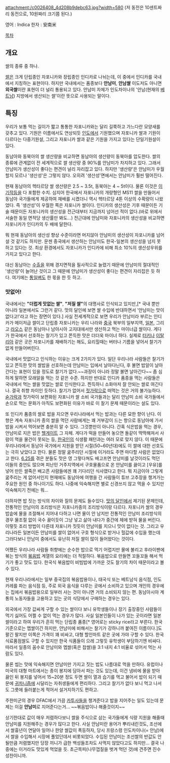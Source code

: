 attachment:/c0026408_4d208b9debc63.jpg?width=580
(저 동전은 10센트짜리 동전으로, 10원짜리 크기쯤 된다.)

영어 : Indica
한자 : 安南米

[[목차]]

== 개요 ==
쌀의 종류 중 하나.

[[쌀]]은 크게 단립종인 자포니카와 장립종인 인디카로 나뉘는데, 이 중에서 인디카를 국내에서 지칭하는 표현이다. 하지만 국내에서는 품종보다 '''안남미''', '''안남쌀''' 이도저도 아니면 '''외국쌀'''이란 표현이 더 널리 통용되고 있다. 안남미 자체가 인도차이나의 '안남(현재의 [[베트남]]) 지방에서 생산되는 쌀'이란 뜻으로 사용되는 말이다.

== 특징 ==
우리가 보통 먹는 길이가 짧고 통통한 자포니카와는 달리 길쭉하고 가느다란 모양새를 갖추고 있다. 기원은 이름에서도 연상되듯 [[인도]]에서 기원했으며 자포니카 쌀과 기원이 다르다는 다중기원설, 그리고 자포니카 쌀과 같은 기원을 가지고 있다는 단일기원설이 있다.

동남아와 동북아의 쌀 생산량을 비교하면 동남아의 생산량이 동북아를 압도한다. 쌀의 종류에 관계없이 전 세계적으로 쌀 생산량 중 90%를 안남미가 차지하고 있다. 그래서 안남미가 생산성이 좋다는 편견이 널리 자리잡고 있다. 하지만 '생산량'은 안남미가 우월할지 모르나 '생산성'은 그렇지 않다. 오히려 '생산성'면에서는 안남미가 훨씬 떨어진다.

현재 동남아의 헥타르당 쌀 생산량은 2.5 ~ 3.5t, 동북아는 4 ~ 5t이다. 물론 이것은 [[이기작]]등을 다 포함한 수치. 심지어 한국에서 자포니카의 개량형인 MS11 쌀을 만들어서 동남아 국가들에게 제공하여 재배를 시켰더니 역시 헥타르당 4톤 이상의 수확량이 나왔었다. 즉 '생산성'이 우월한 쪽은 자포니카 쌀이다. 인디카의 생산성은 기후 때문이든 기술 때문이든 자포니카의 생산성을 전근대부터 지금까지 넘어선 적이 없다.(바로 위에서 서술한 동일 면적당 생산률만 봐도...) 전근대에 안남미와 자포니카의 생산성을 비교하면 자포니카가 인디카의 두 배에 달한다.

뭐 현재 동남아의 생산성 향상 수준이라면 머지않아 안남미의 생산성이 자포니카를 넘어설 것 같기도 하지만. 문젠 중국에서 생산하는 안남미도 한국-일본의 생산성을 넘지 못하고 있다는 것. 최상 환경에서도 자포니카가 인디카에 비해 최소 10%의 생산성우위를 가지고 있다고 한다.

대신 동남아는 [[수출]]을 위해 경지면적을 필사적으로 늘렸기 때문에 안남미의 절대적인 '생산량'이 늘어난 것이고 그 때문에 안남미가 생산성이 좋다는 편견이 자리잡은 듯 하다. 여기에는 [[통일벼]]도 한 몫을 한 듯 하고. 
=== 맛없어! ===
국내에서는 '''"더럽게 맛없는 쌀"''', '''"저질 쌀"'''의 대명사로 인식되고 있지만,[* 국내 뿐만 아니라 일본에서도 그런거 같다. 맛의 달인에 보면 쌀 수입에 반대하면서 '안남미는 맛이 없다고!'라고 하는 장면이 있다.] 사실 전세계적으로 보면 우리가 안남미라 부르는 인디카가 메이저급 쌀이고 단립종 자포니카는 우리 나라와 [[중국]] 북부의 일부지역, [[일본]], 그리고 [[라오스]] 같은 동남아나 남아시아 고지대에서만 생산하고 먹는 마이너급 쌀이다. 게다가 한국에서 선호하는 찰기가 있고 쫀득한 맛은 더더욱 마이너 하다. 실제로 [[터키]]나 [[이탈리아]] 같은 곳은 자포니카를 재배하기는 해도, 요리힐때는 버터나 기름을 넣어서 찰기가 없게 만들어버린다.

국내에서 맛없다고 인식하는 이유는 크게 2가지가 있다. 일단 우리나라 사람들은 찰기가 있고 쫀득한 맛의 쌀밥을 선호하는데 안남미는 입에서 날아다닌다, 후 불면 밥알이 날아간다는 표현이 있을 정도로 찰기가 없다.~~과장이 아니라 정말 불면 날아간다~~ 좀 심하게 말하면 모래알을 먹는 것 같은 수준. 하지만 반대로 인디카 품종을 먹는 사람들은 국내에서 먹는 쌀을 맛없는 쌀로 인식한다고. 찐득하니 소화마저 잘 안되는 쌀로 여긴다나. 결국 취향 차이인 듯하다. 찰기가 없어서 [[젓가락]]으로 떠먹는 것은 거의 불가능하다. [[숟가락]]과 젓가락이 보편화된 자포니카 쌀 소비 국가들과는 달리 안남미 소비 국가들에서 손으로 먹는 문화가 아직도 보편화된 이유가 바로 이 찰기 문제 때문이라는 설도 있다.

또 인디카 품종의 쌀로 밥을 지으면 우리나라에서 먹는 밥과는 다른 묘한 향이 난다. 이 향은 계속 자포니카 종의 쌀을 먹던 사람에게는 꽤 거부감이 드는 향으로 동남아에 가서 밥을 시켜서 먹어보면 충분히 알 수 있다. 그것뿐만이 아니다. 간혹 식은밥을 먹는 경우, 안남미로 지은 밥은 [[헬게이트]] 그 자체. 게다가 떡을 만들어 놓으면 돌같이 딱딱해져서 사람이 먹을 물건이 못되는 등, [[한국인]]의 식생활 패턴과는 여러 모로 맞지 않다. 이 때문에 우리나라에서 동남아 국가에서 지원을 받던 시절(50~60년대)에도 이 쌀에 대한 선호도는 극히 낮았다고 한다. 물론 정말 굶주리던 시절에 이거라도 주면 마다할 사람은 없었다고 한다. [[6.25]]를 겪은 분들도 맛은 영 그렇다쳐도 배고프면 안남미를 날것이라도 먹던 이들의 증언도 많으며 피난민 거주지역에서 구호물품으로 온 안남미를 끓이고 [우유]를 넣어 만든 쌀죽은 배고픈 사람들에겐 꽤 기다리던 식사였다고 한다. 뭐 지금이야 그렇게 굶주리는 게 없어서인지 현재에도 동남아에 여행을 간 사람들이 튜브 고추장을 챙겨가는 주요한 원인 중 하나이기도 하다. 나중에 익숙해지면 별로 신경쓰지 않고 먹을 수 있지만 익숙해지기 전에는 뭐...

더하자면 밥 짓는 방식의 차이와 질의 문제도 들수있다. [[맛의 달인]]에서 제기된 문제인데, 전통적인 안남미의 조리방식은 자포니카종의 조리방식이랑 다르다. 자포니카 쌀의 경우 밥솥에 물을 조절해서 지어내 다하고 나면 물이 안 남지만 전통적인 안남미 조리방식의 경우 물조절 없이 국수 끓이듯이 그냥 넣고 삶아 내다가 중간에 체에 받혀 물을 버린다. 이렇듯 조리 방법이 다른데 자포니카 짓듯이 안남미를 지으니 맛이 없다는 것. 그리고 우리나라든 일본이든 안남미를 쌀이 없어서 구호 형식으로 받거나 헐값에 수입을 했는데 그러다보니 안남미 중에서도 유난히 저질 쌀이 많이 들어왔다는 것이다.  

어쨌든 우리나라 사람들 취향에는 순수한 밥으로 먹기 어렵지만 물에 불리고 후라이팬에 볶는 방식의 [[볶음밥]] 계열의 요리에는 더 적절하다. 볶음밥으로 만들면 꼬들꼬들 해서 먹기가 좋고 맛도 있다. 한국식 볶음밥이 비빔밥에 가까운 것도 찰기의 차이 때문이라고 볼 수 있다.

현재 우리나라에서는 일부 중국집의 볶음밥용이나, 태국식 또는 베트남식 음식점, 인도카레를 파는 음식점 등, 주로 외국 음식을 다루는 곳에서 소비하고 있으며 개인의 경우에는 집에서 볶음밥용으로 일부러 사는 것이 아니면 거의 소비되지 않는 편. 동남아시아 계통의 노동자들을 고용하고 있는 곳의 식당에서 구매하는 경우는 있다.

외국에서 가장 값싸게 구할 수 있는 쌀이다 보니 유학생들이나 장기 출장중인 사람들이 먹기 싫어도 어쩔 수 없이 먹는 경우가 많다. 사실 일본인들이 나가 있는 곳이라면 일본쌀이라고 하여 우리가 흔히 먹는 단립종 품종[* 영어로는 sticky rice라고 부른다. 한국 기준으로는 멥쌀이긴 하지만, 안남미에 비해서는 찰기가 강하니까 붙여진 이름이다.]도 팔긴 팔지만 이쪽은 가격이 꽤 비싸고, 대형 할인마트 같은 곳에 가야 구할 수 있다. 한국 식료품점쌀도 구할 수 있지만 한국 식품들이 으레 그렇듯 유학생이 부담하기엔 비싸다. 따라서 일종의 꼼수로 안남미와 멥쌀(혹은 찹쌀)을 3:1 내지 4:1 비율로 섞어서 먹는 사람도 있다.

물론 씹는 맛에 익숙해지면 안남미만 가지고 짓는 밥도 나름대로 먹을 만하다. 유럽이나 미국의 대형 마트에서는 종이 봉지에 담아서 파는 것도 있는데, 이건 냄비에 물을 받아 끓인 뒤 봉지를 넣어서 15~20분 정도 두면 쌀이 열과 습기를 먹고 불어서 밥이 되기 때문에 [[귀차니즘]]에 시달리는 자취생들에게 편리하다. 그리고 찰기가 없다 보니 먹고 나서도 그릇에 들러붙는게 적어서 설거지하기도 편하고.

주한미군의 경우 DFAC에서 가끔 [[카투사]]들을 챙겨준다고 밥을 지어주는 일도 있는데 문제는 이걸 '''안남미'''로 지어준다는거... ~~볶음밥이나 해줄것이지~~

상기한대로 값이 매우 저렴하다보니 쌀을 주식으로 삼는 국가들에게 식량 지원을 해줄때 안남미를 지원해주는 경우가 많다고 한다. 사실 안남미란 용어가 뿌리내린것도, 조선에서 쌀흉년이 연달아 일어나 한양 쌀값이 폭등하자, 당시 프랑스령 인도차이나(= 안남)에서 쌀을 수입해서 시장에 풀었던데서 비롯되었다. 수입된 안남미는 조선쌀의 반값도 안될만큼 저렴했지만 당장 끼니가 급한 백성들조차도 사먹지 않았다고도 하지만... 결국 나중에는 이거라도 맛있게 먹었을 듯. 초근목피(나무껍질을 벗겨 먹던 것)에 견주면 진수성찬이니까.


